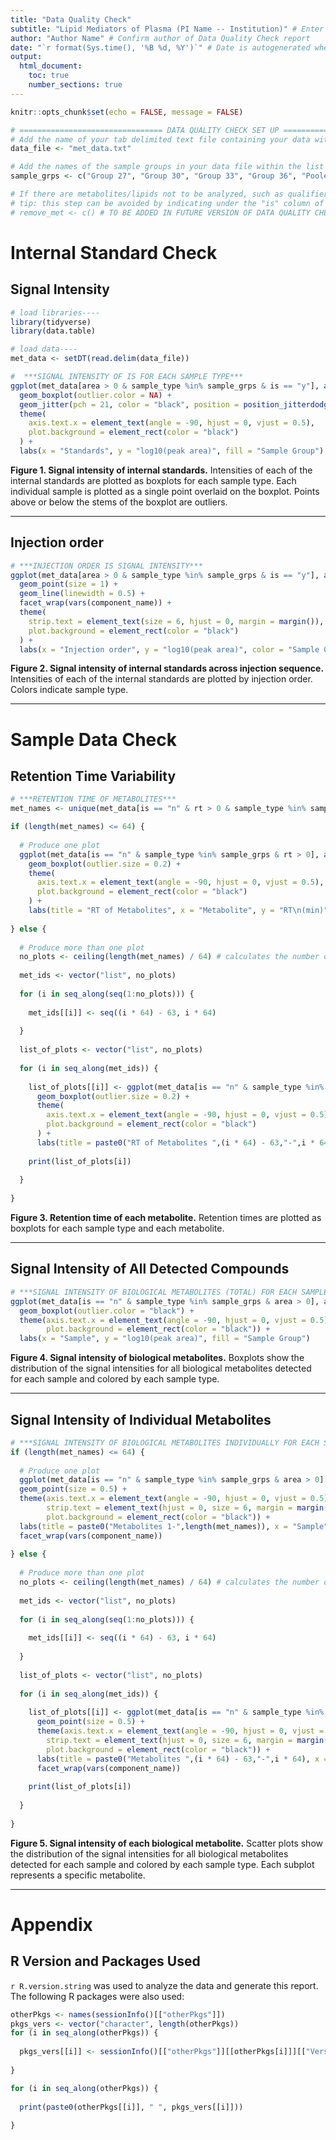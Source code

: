 ```yaml
---
title: "Data Quality Check"
subtitle: "Lipid Mediators of Plasma (PI Name -- Institution)" # Enter a subtitle indicating project, experiment, and PI
author: "Author Name" # Confirm author of Data Quality Check report
date: "`r format(Sys.time(), '%B %d, %Y')`" # Date is autogenerated when report is rendered
output:
  html_document:
    toc: true
    number_sections: true
---
```


```r
knitr::opts_chunk$set(echo = FALSE, message = FALSE)
```

```r
# ================================ DATA QUALITY CHECK SET UP =======================================
# Add the name of your tab delimited text file containing your data within the quotes below (include the file extension .txt) e.g. "my_data.txt"
data_file <- "met_data.txt"

# Add the names of the sample groups in your data file within the list below. Each sample group should be within quotes, separated by a comma, and the names should be spelled exactly as found in the data file (including any capitalizations, underscores, etc.) e.g. c("pooled_QC", "cell line A1", "cell line A2")
sample_grps <- c("Group 27", "Group 30", "Group 33", "Group 36", "Pooled QC", "Ext PQC")

# If there are metabolites/lipids not to be analyzed, such as qualifiers, add their names below as they are found under the component_name column in the data file e.g. c("alanine_qual", "citrulline.2)
# tip: this step can be avoided by indicating under the "is" column of the data file a different letter other than 'y' or 'n' (e.g. 'r' for 'remove')
# remove_met <- c() # TO BE ADDED IN FUTURE VERSION OF DATA QUALITY CHECK DOCUMENT


```


# Internal Standard Check
## Signal Intensity

```r
# load libraries----
library(tidyverse)
library(data.table)

# load data----
met_data <- setDT(read.delim(data_file))

#  ***SIGNAL INTENSITY OF IS FOR EACH SAMPLE TYPE***
ggplot(met_data[area > 0 & sample_type %in% sample_grps & is == "y"], aes(x = component_name, y = log10(area), fill = sample_type)) +
  geom_boxplot(outlier.color = NA) +
  geom_jitter(pch = 21, color = "black", position = position_jitterdodge(dodge.width = 0.75, jitter.width = 0.2)) +
  theme(
    axis.text.x = element_text(angle = -90, hjust = 0, vjust = 0.5),
    plot.background = element_rect(color = "black")
  ) +
  labs(x = "Standards", y = "log10(peak area)", fill = "Sample Group")


```

**Figure 1. Signal intensity of internal standards.** Intensities of each of the internal standards are plotted as boxplots for each sample type. Each individual sample is plotted as a single point overlaid on the boxplot. Points above or below the stems of the boxplot are outliers.

---

## Injection order

```r
# ***INJECTION ORDER IS SIGNAL INTENSITY***
ggplot(met_data[area > 0 & sample_type %in% sample_grps & is == "y"], aes(x = sample_no, y = log10(area), color = sample_type)) +
  geom_point(size = 1) +
  geom_line(linewidth = 0.5) +
  facet_wrap(vars(component_name)) +
  theme(
    strip.text = element_text(size = 6, hjust = 0, margin = margin()),
    plot.background = element_rect(color = "black")
  ) +
  labs(x = "Injection order", y = "log10(peak area)", color = "Sample Group")

```

**Figure 2. Signal intensity of internal standards across injection sequence.** Intensities of each of the internal standards are plotted by injection order. Colors indicate sample type.

---

# Sample Data Check

## Retention Time Variability

```r
# ***RETENTION TIME OF METABOLITES***
met_names <- unique(met_data[is == "n" & rt > 0 & sample_type %in% sample_grps]$component_name)

if (length(met_names) <= 64) {
  
  # Produce one plot
  ggplot(met_data[is == "n" & sample_type %in% sample_grps & rt > 0], aes(x = component_name, y = rt, fill = sample_type)) +
    geom_boxplot(outlier.size = 0.2) +
    theme(
      axis.text.x = element_text(angle = -90, hjust = 0, vjust = 0.5),
      plot.background = element_rect(color = "black")
    ) +
    labs(title = "RT of Metabolites", x = "Metabolite", y = "RT\n(min)", fill = "Sample Group")
  
} else {
  
  # Produce more than one plot
  no_plots <- ceiling(length(met_names) / 64) # calculates the number of plots to produce
  
  met_ids <- vector("list", no_plots)
  
  for (i in seq_along(seq(1:no_plots))) {
    
    met_ids[[i]] <- seq((i * 64) - 63, i * 64)
    
  }
  
  list_of_plots <- vector("list", no_plots)
  
  for (i in seq_along(met_ids)) {
    
    list_of_plots[[i]] <- ggplot(met_data[is == "n" & sample_type %in% sample_grps & rt > 0][component_name %in% met_names[met_ids[[i]]]], aes(x = component_name, y = rt, fill = sample_type)) +
      geom_boxplot(outlier.size = 0.2) +
      theme(
        axis.text.x = element_text(angle = -90, hjust = 0, vjust = 0.5),
        plot.background = element_rect(color = "black")
      ) +
      labs(title = paste0("RT of Metabolites ",(i * 64) - 63,"-",i * 64), x = "Metabolite", y = "RT\n(min)", fill = "Sample Group")
    
    print(list_of_plots[i])
    
  }
  
}
```

**Figure 3. Retention time of each metabolite.** Retention times are plotted as boxplots for each sample type and each metabolite.

---

## Signal Intensity of All Detected Compounds

```r
# ***SIGNAL INTENSITY OF BIOLOGICAL METABOLITES (TOTAL) FOR EACH SAMPLE***
ggplot(met_data[is == "n" & sample_type %in% sample_grps & area > 0], aes(x = paste0(sample_type,"_",sample_no), y = log10(area), fill = sample_type)) +
  geom_boxplot(outlier.color = "black") +
  theme(axis.text.x = element_text(angle = -90, hjust = 0, vjust = 0.5),
        plot.background = element_rect(color = "black")) +
  labs(x = "Sample", y = "log10(peak area)", fill = "Sample Group")
```

**Figure 4. Signal intensity of biological metabolites.** Boxplots show the distribution of the signal intensities for all biological metabolites detected for each sample and colored by each sample type.

---

## Signal Intensity of Individual Metabolites

```r
# ***SIGNAL INTENSITY OF BIOLOGICAL METABOLITES INDIVIDUALLY FOR EACH SAMPLE***
if (length(met_names) <= 64) {
  
  # Produce one plot
  ggplot(met_data[is == "n" & sample_type %in% sample_grps & area > 0][component_name %in% met_names], aes(x = paste0(sample_type,"_",sample_no), y = log10(area), color = sample_type)) +
  geom_point(size = 0.5) +
  theme(axis.text.x = element_text(angle = -90, hjust = 0, vjust = 0.5),
        strip.text = element_text(hjust = 0, size = 6, margin = margin()),
        plot.background = element_rect(color = "black")) +
  labs(title = paste0("Metabolites 1-",length(met_names)), x = "Sample", y = "log10(peak area)", color = "Sample Group") +
  facet_wrap(vars(component_name))
  
} else {
  
  # Produce more than one plot
  no_plots <- ceiling(length(met_names) / 64) # calculates the number of plots to produce
  
  met_ids <- vector("list", no_plots)
  
  for (i in seq_along(seq(1:no_plots))) {
    
    met_ids[[i]] <- seq((i * 64) - 63, i * 64)
    
  }
  
  list_of_plots <- vector("list", no_plots)
  
  for (i in seq_along(met_ids)) {
    
    list_of_plots[[i]] <- ggplot(met_data[is == "n" & sample_type %in% sample_grps & area > 0][component_name %in% met_names[met_ids[[i]]]], aes(x = paste0(sample_type,"_",sample_no), y = log10(area), color = sample_type)) +
      geom_point(size = 0.5) +
      theme(axis.text.x = element_text(angle = -90, hjust = 0, vjust = 0.5),
        strip.text = element_text(hjust = 0, size = 6, margin = margin()),
        plot.background = element_rect(color = "black")) +
      labs(title = paste0("Metabolites ",(i * 64) - 63,"-",i * 64), x = "Sample", y = "log10(peak area)", fill = "Sample Group") +
      facet_wrap(vars(component_name))
    
    print(list_of_plots[i])
    
  }
  
}

```

**Figure 5. Signal intensity of each biological metabolite.** Scatter plots show the distribution of the signal intensities for all biological metabolites detected for each sample and colored by each sample type. Each subplot represents a specific metabolite.

---

# Appendix
## R Version and Packages Used

`r R.version.string` was used to analyze the data and generate this report. The following R packages were also used:

```r

otherPkgs <- names(sessionInfo()[["otherPkgs"]])
pkgs_vers <- vector("character", length(otherPkgs))
for (i in seq_along(otherPkgs)) {
  
  pkgs_vers[[i]] <- sessionInfo()[["otherPkgs"]][[otherPkgs[i]]][["Version"]]
  
}

for (i in seq_along(otherPkgs)) {
  
  print(paste0(otherPkgs[[i]], " ", pkgs_vers[[i]]))
  
}

```











